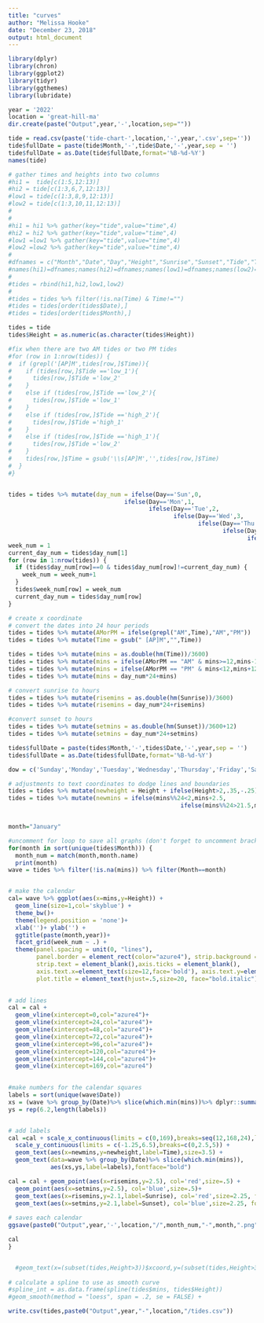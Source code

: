 ```yaml
---
title: "curves"
author: "Melissa Hooke"
date: "December 23, 2018"
output: html_document
---
```


```r
library(dplyr)
library(chron)
library(ggplot2)
library(tidyr)
library(ggthemes)
library(lubridate)
```

```r
year = '2022'
location = 'great-hill-ma'
dir.create(paste("Output",year,'-',location,sep=""))
```


```r
tide = read.csv(paste('tide-chart-',location,'-',year,'.csv',sep=''))
tide$fullDate = paste(tide$Month,'-',tide$Date,'-',year,sep = '')
tide$fullDate = as.Date(tide$fullDate,format='%B-%d-%Y')
names(tide)
```


```r
# gather times and heights into two columns
#hi1 =  tide[c(1:5,12:13)]
#hi2 = tide[c(1:3,6,7,12:13)]
#low1 = tide[c(1:3,8,9,12:13)]
#low2 = tide[c(1:3,10,11,12:13)]
#
#
#hi1 = hi1 %>% gather(key="tide",value="time",4)
#hi2 = hi2 %>% gather(key="tide",value="time",4)
#low1 =low1 %>% gather(key="tide",value="time",4)
#low2 =low2 %>% gather(key="tide",value="time",4)
#
#dfnames = c("Month","Date","Day","Height","Sunrise","Sunset","Tide","Time")
#names(hi1)=dfnames;names(hi2)=dfnames;names(low1)=dfnames;names(low2)=dfnames
#
#tides = rbind(hi1,hi2,low1,low2)
#
#tides = tides %>% filter(!is.na(Time) & Time!="")
#tides = tides[order(tides$Date),]
#tides = tides[order(tides$Month),]

tides = tide
tides$Height = as.numeric(as.character(tides$Height))

#fix when there are two AM tides or two PM tides
#for (row in 1:nrow(tides)) {
#  if (grepl('[AP]M',tides[row,]$Time)){
#    if (tides[row,]$Tide =='low_1'){
#      tides[row,]$Tide ='low_2'
#    }
#    else if (tides[row,]$Tide =='low_2'){
#      tides[row,]$Tide ='low_1'
#    }
#    else if (tides[row,]$Tide =='high_2'){
#      tides[row,]$Tide ='high_1'
#    }
#    else if (tides[row,]$Tide =='high_1'){
#      tides[row,]$Tide ='low_2'
#    }
#    tides[row,]$Time = gsub('\\s[AP]M','',tides[row,]$Time)
#  }
#}


tides = tides %>% mutate(day_num = ifelse(Day=='Sun',0,
                                 ifelse(Day=='Mon',1,
                                        ifelse(Day=='Tue',2,
                                               ifelse(Day=='Wed',3,
                                                      ifelse(Day=='Thu',4,
                                                             ifelse(Day=='Fri',5,
                                                                    ifelse(Day=='Sat',6,9))))))))
week_num = 1
current_day_num = tides$day_num[1]
for (row in 1:nrow(tides)) {
  if (tides$day_num[row]==0 & tides$day_num[row]!=current_day_num) {
    week_num = week_num+1
  }
  tides$week_num[row] = week_num
  current_day_num = tides$day_num[row]
}

```




```r
# create x coordinate
# convert the dates into 24 hour periods
tides = tides %>% mutate(AMorPM = ifelse(grepl("AM",Time),"AM","PM"))
tides = tides %>% mutate(Time = gsub(" [AP]M","",Time))

tides = tides %>% mutate(mins = as.double(hm(Time))/3600)
tides = tides %>% mutate(mins = ifelse(AMorPM == "AM" & mins>=12,mins-12,mins))
tides = tides %>% mutate(mins = ifelse(AMorPM == "PM" & mins<12,mins+12,mins))
tides = tides %>% mutate(mins = day_num*24+mins)
```

```r
# convert sunrise to hours
tides = tides %>% mutate(risemins = as.double(hm(Sunrise))/3600)
tides = tides %>% mutate(risemins = day_num*24+risemins)

#convert sunset to hours
tides = tides %>% mutate(setmins = as.double(hm(Sunset))/3600+12)
tides = tides %>% mutate(setmins = day_num*24+setmins)
```

```r
tides$fullDate = paste(tides$Month,'-',tides$Date,'-',year,sep = '')
tides$fullDate = as.Date(tides$fullDate,format='%B-%d-%Y')
```


```r
dow = c('Sunday','Monday','Tuesday','Wednesday','Thursday','Friday','Saturday')

# adjustments to text coordinates to dodge lines and boundaries
tides = tides %>% mutate(newheight = Height + ifelse(Height>2,.35,-.25))
tides = tides %>% mutate(newmins = ifelse(mins%%24<2,mins+2.5,
                                                 ifelse(mins%%24>21.5,mins-2.5,mins)))


month="January"

#uncomment for loop to save all graphs (don't forget to uncomment bracket)
for(month in sort(unique(tides$Month))) {
  month_num = match(month,month.name)
  print(month)
wave = tides %>% filter(!is.na(mins)) %>% filter(Month==month)


# make the calendar
cal= wave %>% ggplot(aes(x=mins,y=Height)) +
  geom_line(size=1,col='skyblue') +
  theme_bw()+
  theme(legend.position = 'none')+
  xlab('')+ ylab('') +
  ggtitle(paste(month,year))+
  facet_grid(week_num ~ .) +
  theme(panel.spacing = unit(0, "lines"),
        panel.border = element_rect(color="azure4"), strip.background = element_blank(), 
        strip.text = element_blank(),axis.ticks = element_blank(), 
        axis.text.x=element_text(size=12,face='bold'), axis.text.y=element_text(size=7),
        plot.title = element_text(hjust=.5,size=20, face="bold.italic"))
  

# add lines
cal = cal +
  geom_vline(xintercept=0,col="azure4")+
  geom_vline(xintercept=24,col="azure4")+
  geom_vline(xintercept=48,col="azure4")+
  geom_vline(xintercept=72,col="azure4")+
  geom_vline(xintercept=96,col="azure4")+
  geom_vline(xintercept=120,col="azure4")+
  geom_vline(xintercept=144,col="azure4")+
  geom_vline(xintercept=169,col="azure4")
  

#make numbers for the calendar squares
labels = sort(unique(wave$Date))
xs = (wave %>% group_by(Date)%>% slice(which.min(mins))%>% dplyr::summarise(x = floor(mins/24)*24+1.8))$x
ys = rep(6.2,length(labels))


# add labels
cal =cal + scale_x_continuous(limits = c(0,169),breaks=seq(12,168,24),labels=dow,expand= c(0,0),position='top') + 
  scale_y_continuous(limits = c(-1.25,6.5),breaks=c(0,2.5,5)) +
  geom_text(aes(x=newmins,y=newheight,label=Time),size=3.5) +
  geom_text(data=wave %>% group_by(Date)%>% slice(which.min(mins)),
            aes(xs,ys,label=labels),fontface="bold")

cal = cal + geom_point(aes(x=risemins,y=2.5), col='red',size=.5) + 
  geom_point(aes(x=setmins,y=2.5), col='blue',size=.5)+
  geom_text(aes(x=risemins,y=2.1,label=Sunrise), col='red',size=2.25, fontface='bold')+
  geom_text(aes(x=setmins,y=2.1,label=Sunset), col='blue',size=2.25, fontface='bold')
  
# saves each calendar
ggsave(paste0("Output",year,'-',location,"/",month_num,"-",month,".png"), cal,width = 10,height=7)

cal
}


  #geom_text(x=(subset(tides,Height>3))$xcoord,y=(subset(tides,Height>3))$Height,label=(subset(tides,Height>3))$Time,position=position_dodge(width = 1))
  
# calculate a spline to use as smooth curve
#spline_int = as.data.frame(spline(tides$mins, tides$Height))
#geom_smooth(method = "loess", span = .2, se = FALSE) +
```


```r
write.csv(tides,paste0("Output",year,"-",location,"/tides.csv"))
```






